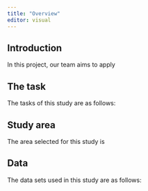 ```yaml
---
title: "Overview"
editor: visual
---
```


## Introduction

In this project, our team aims to apply

## The task

The tasks of this study are as follows:

## Study area

The area selected for this study is

## Data

The data sets used in this study are as follows:
